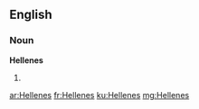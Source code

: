 ==English==

===Noun===
'''Hellenes'''

# {{plural of|Hellene}}

[[ar:Hellenes]]
[[fr:Hellenes]]
[[ku:Hellenes]]
[[mg:Hellenes]]